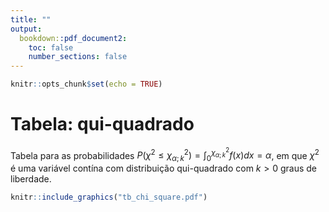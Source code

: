 ```yaml
---
title: ""
output: 
  bookdown::pdf_document2:
    toc: false
    number_sections: false
---
```


```r
knitr::opts_chunk$set(echo = TRUE)
```

# Tabela: qui-quadrado

Tabela para as probabilidades $P(\chi^2 \leq \chi^2_{\alpha; k}) = \int_0^{\chi^2_{\alpha; k}} f(x) dx = \alpha$, em que $\chi^2$ é uma variável contína com distribuição qui-quadrado com $k>0$ graus de liberdade.

```r
knitr::include_graphics("tb_chi_square.pdf")
```

